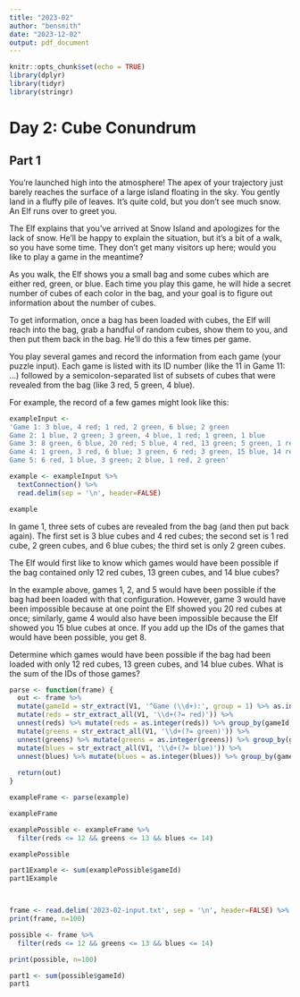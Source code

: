 ```yaml
---
title: "2023-02"
author: "bensmith"
date: "2023-12-02"
output: pdf_document
---
```


```r
knitr::opts_chunk$set(echo = TRUE)
library(dplyr)
library(tidyr)
library(stringr)
```

# Day 2: Cube Conundrum

## Part 1

You're launched high into the atmosphere! The apex of your trajectory just barely reaches the surface of a large island floating in the sky. You gently land in a fluffy pile of leaves. It's quite cold, but you don't see much snow. An Elf runs over to greet you.

The Elf explains that you've arrived at Snow Island and apologizes for the lack of snow. He'll be happy to explain the situation, but it's a bit of a walk, so you have some time. They don't get many visitors up here; would you like to play a game in the meantime?

As you walk, the Elf shows you a small bag and some cubes which are either red, green, or blue. Each time you play this game, he will hide a secret number of cubes of each color in the bag, and your goal is to figure out information about the number of cubes.

To get information, once a bag has been loaded with cubes, the Elf will reach into the bag, grab a handful of random cubes, show them to you, and then put them back in the bag. He'll do this a few times per game.

You play several games and record the information from each game (your puzzle input). Each game is listed with its ID number (like the 11 in Game 11: ...) followed by a semicolon-separated list of subsets of cubes that were revealed from the bag (like 3 red, 5 green, 4 blue).

For example, the record of a few games might look like this:

```r
exampleInput <- 
'Game 1: 3 blue, 4 red; 1 red, 2 green, 6 blue; 2 green
Game 2: 1 blue, 2 green; 3 green, 4 blue, 1 red; 1 green, 1 blue
Game 3: 8 green, 6 blue, 20 red; 5 blue, 4 red, 13 green; 5 green, 1 red
Game 4: 1 green, 3 red, 6 blue; 3 green, 6 red; 3 green, 15 blue, 14 red
Game 5: 6 red, 1 blue, 3 green; 2 blue, 1 red, 2 green'

example <- exampleInput %>%
  textConnection() %>%
  read.delim(sep = '\n', header=FALSE)

example
```

In game 1, three sets of cubes are revealed from the bag (and then put back again). The first set is 3 blue cubes and 4 red cubes; the second set is 1 red cube, 2 green cubes, and 6 blue cubes; the third set is only 2 green cubes.

The Elf would first like to know which games would have been possible if the bag contained only 12 red cubes, 13 green cubes, and 14 blue cubes?

In the example above, games 1, 2, and 5 would have been possible if the bag had been loaded with that configuration. However, game 3 would have been impossible because at one point the Elf showed you 20 red cubes at once; similarly, game 4 would also have been impossible because the Elf showed you 15 blue cubes at once. If you add up the IDs of the games that would have been possible, you get 8.

Determine which games would have been possible if the bag had been loaded with only 12 red cubes, 13 green cubes, and 14 blue cubes. What is the sum of the IDs of those games?

```r

parse <- function(frame) {
  out <- frame %>%
  mutate(gameId = str_extract(V1, '^Game (\\d+):', group = 1) %>% as.integer()) %>%
  mutate(reds = str_extract_all(V1, '\\d+(?= red)')) %>%
  unnest(reds) %>% mutate(reds = as.integer(reds)) %>% group_by(gameId, V1) %>% summarize(reds = sum(reds)) %>%
  mutate(greens = str_extract_all(V1, '\\d+(?= green)')) %>%
  unnest(greens) %>% mutate(greens = as.integer(greens)) %>% group_by(gameId, V1, reds) %>% summarize(greens = sum(greens)) %>%
  mutate(blues = str_extract_all(V1, '\\d+(?= blue)')) %>%
  unnest(blues) %>% mutate(blues = as.integer(blues)) %>% group_by(gameId, V1, reds, greens) %>% summarize(blues = sum(blues))
  
  return(out)
}

exampleFrame <- parse(example)

exampleFrame

examplePossible <- exampleFrame %>%
  filter(reds <= 12 && greens <= 13 && blues <= 14)

examplePossible

part1Example <- sum(examplePossible$gameId)
part1Example



frame <- read.delim('2023-02-input.txt', sep = '\n', header=FALSE) %>% parse()
print(frame, n=100)

possible <- frame %>%
  filter(reds <= 12 && greens <= 13 && blues <= 14)

print(possible, n=100)

part1 <- sum(possible$gameId)
part1

```